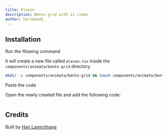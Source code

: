 ```yaml
---
title: Eleven
description: Bento grid with 11 items
author: harimanok_
---
```


<ComponentPreview name="bento-grid-eleven--docs" />

## Installation

<Steps>
<Step>Run the fllowing command</Step>

It will create a new file called `eleven.tsx` inside the `components/animata/bento-grid` directory.

```bash
mkdir -p components/animata/bento-grid && touch components/animata/bento-grid/eleven.tsx
```

<Step>Paste the code</Step>

Open the newly created file and add the following code:

```jsx file=<rootDir>/animata/bento-grid/eleven.tsx

```

</Steps>

## Credits

Built by [Hari Lamichhane](https://github.com/hari)
